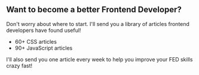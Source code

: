 ## Want to become a better Frontend Developer?

Don't worry about where to start. I'll send you a library of articles frontend developers have found useful!

- 60+ CSS articles
- 90+ JavaScript articles

I'll also send you one article every week to help you improve your FED skills crazy fast!
